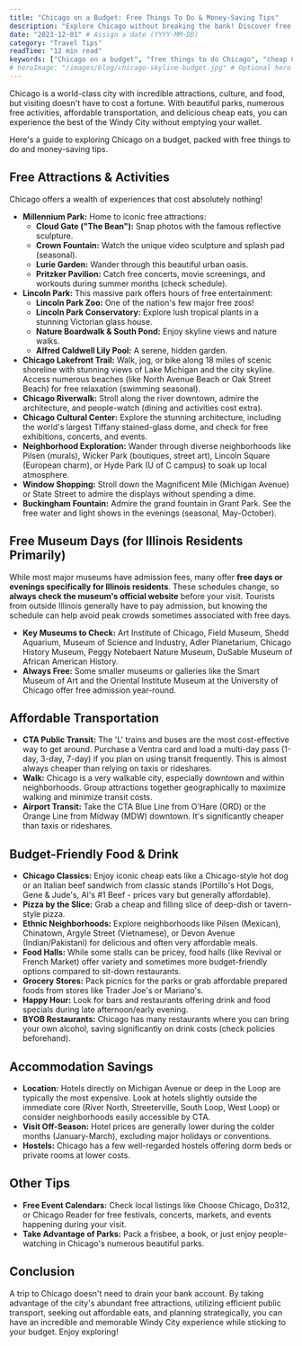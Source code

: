 ```yaml
---
title: "Chicago on a Budget: Free Things To Do & Money-Saving Tips"
description: "Explore Chicago without breaking the bank! Discover free attractions, parks, museums on free days, affordable eats, transit savings, and tips for budget travel."
date: "2023-12-01" # Assign a date (YYYY-MM-DD)
category: "Travel Tips"
readTime: "12 min read"
keywords: ["Chicago on a budget", "free things to do Chicago", "cheap Chicago travel", "Chicago budget tips", "free Chicago museums", "affordable Chicago eats", "Chicago public transit", "save money Chicago"]
# heroImage: "/images/blog/chicago-skyline-budget.jpg" # Optional hero image
---
```


Chicago is a world-class city with incredible attractions, culture, and food, but visiting doesn't have to cost a fortune. With beautiful parks, numerous free activities, affordable transportation, and delicious cheap eats, you can experience the best of the Windy City without emptying your wallet.

Here's a guide to exploring Chicago on a budget, packed with free things to do and money-saving tips.

## Free Attractions & Activities

Chicago offers a wealth of experiences that cost absolutely nothing!

*   **Millennium Park:** Home to iconic free attractions:
    *   **Cloud Gate ("The Bean"):** Snap photos with the famous reflective sculpture.
    *   **Crown Fountain:** Watch the unique video sculpture and splash pad (seasonal).
    *   **Lurie Garden:** Wander through this beautiful urban oasis.
    *   **Pritzker Pavilion:** Catch free concerts, movie screenings, and workouts during summer months (check schedule).
*   **Lincoln Park:** This massive park offers hours of free entertainment:
    *   **Lincoln Park Zoo:** One of the nation's few major free zoos!
    *   **Lincoln Park Conservatory:** Explore lush tropical plants in a stunning Victorian glass house.
    *   **Nature Boardwalk & South Pond:** Enjoy skyline views and nature walks.
    *   **Alfred Caldwell Lily Pool:** A serene, hidden garden.
*   **Chicago Lakefront Trail:** Walk, jog, or bike along 18 miles of scenic shoreline with stunning views of Lake Michigan and the city skyline. Access numerous beaches (like North Avenue Beach or Oak Street Beach) for free relaxation (swimming seasonal).
*   **Chicago Riverwalk:** Stroll along the river downtown, admire the architecture, and people-watch (dining and activities cost extra).
*   **Chicago Cultural Center:** Explore the stunning architecture, including the world's largest Tiffany stained-glass dome, and check for free exhibitions, concerts, and events.
*   **Neighborhood Exploration:** Wander through diverse neighborhoods like Pilsen (murals), Wicker Park (boutiques, street art), Lincoln Square (European charm), or Hyde Park (U of C campus) to soak up local atmosphere.
*   **Window Shopping:** Stroll down the Magnificent Mile (Michigan Avenue) or State Street to admire the displays without spending a dime.
*   **Buckingham Fountain:** Admire the grand fountain in Grant Park. See the free water and light shows in the evenings (seasonal, May-October).

## Free Museum Days (for Illinois Residents Primarily)

While most major museums have admission fees, many offer **free days or evenings specifically for Illinois residents**. These schedules change, so **always check the museum's official website** before your visit. Tourists from outside Illinois generally have to pay admission, but knowing the schedule can help avoid peak crowds sometimes associated with free days.
*   **Key Museums to Check:** Art Institute of Chicago, Field Museum, Shedd Aquarium, Museum of Science and Industry, Adler Planetarium, Chicago History Museum, Peggy Notebaert Nature Museum, DuSable Museum of African American History.
*   **Always Free:** Some smaller museums or galleries like the Smart Museum of Art and the Oriental Institute Museum at the University of Chicago offer free admission year-round.

## Affordable Transportation

*   **CTA Public Transit:** The 'L' trains and buses are the most cost-effective way to get around. Purchase a Ventra card and load a multi-day pass (1-day, 3-day, 7-day) if you plan on using transit frequently. This is almost always cheaper than relying on taxis or rideshares.
*   **Walk:** Chicago is a very walkable city, especially downtown and within neighborhoods. Group attractions together geographically to maximize walking and minimize transit costs.
*   **Airport Transit:** Take the CTA Blue Line from O'Hare (ORD) or the Orange Line from Midway (MDW) downtown. It's significantly cheaper than taxis or rideshares.

## Budget-Friendly Food & Drink

*   **Chicago Classics:** Enjoy iconic cheap eats like a Chicago-style hot dog or an Italian beef sandwich from classic stands (Portillo's Hot Dogs, Gene & Jude's, Al's #1 Beef - prices vary but generally affordable).
*   **Pizza by the Slice:** Grab a cheap and filling slice of deep-dish or tavern-style pizza.
*   **Ethnic Neighborhoods:** Explore neighborhoods like Pilsen (Mexican), Chinatown, Argyle Street (Vietnamese), or Devon Avenue (Indian/Pakistani) for delicious and often very affordable meals.
*   **Food Halls:** While some stalls can be pricey, food halls (like Revival or French Market) offer variety and sometimes more budget-friendly options compared to sit-down restaurants.
*   **Grocery Stores:** Pack picnics for the parks or grab affordable prepared foods from stores like Trader Joe's or Mariano's.
*   **Happy Hour:** Look for bars and restaurants offering drink and food specials during late afternoon/early evening.
*   **BYOB Restaurants:** Chicago has many restaurants where you can bring your own alcohol, saving significantly on drink costs (check policies beforehand).

## Accommodation Savings

*   **Location:** Hotels directly on Michigan Avenue or deep in the Loop are typically the most expensive. Look at hotels slightly outside the immediate core (River North, Streeterville, South Loop, West Loop) or consider neighborhoods easily accessible by CTA.
*   **Visit Off-Season:** Hotel prices are generally lower during the colder months (January-March), excluding major holidays or conventions.
*   **Hostels:** Chicago has a few well-regarded hostels offering dorm beds or private rooms at lower costs.

## Other Tips

*   **Free Event Calendars:** Check local listings like Choose Chicago, Do312, or Chicago Reader for free festivals, concerts, markets, and events happening during your visit.
*   **Take Advantage of Parks:** Pack a frisbee, a book, or just enjoy people-watching in Chicago's numerous beautiful parks.

## Conclusion

A trip to Chicago doesn't need to drain your bank account. By taking advantage of the city's abundant free attractions, utilizing efficient public transport, seeking out affordable eats, and planning strategically, you can have an incredible and memorable Windy City experience while sticking to your budget. Enjoy exploring! 